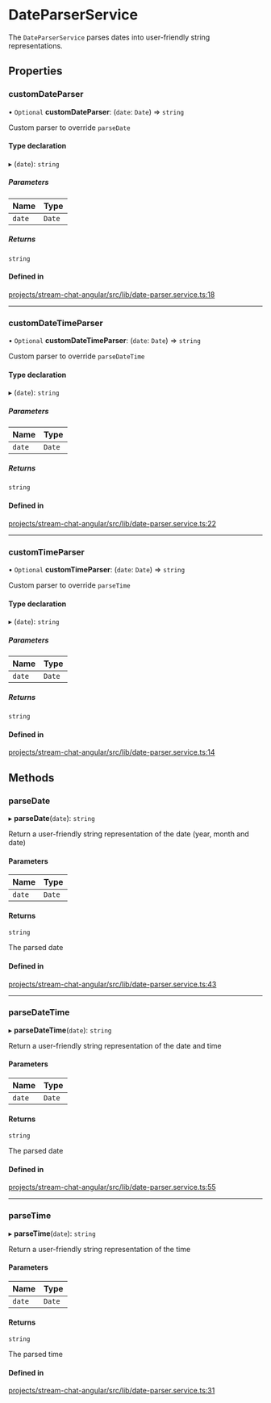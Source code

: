 # DateParserService

The `DateParserService` parses dates into user-friendly string representations.

## Properties

### customDateParser

• `Optional` **customDateParser**: (`date`: `Date`) => `string`

Custom parser to override `parseDate`

#### Type declaration

▸ (`date`): `string`

##### Parameters

| Name   | Type   |
| :----- | :----- |
| `date` | `Date` |

##### Returns

`string`

#### Defined in

[projects/stream-chat-angular/src/lib/date-parser.service.ts:18](https://github.com/GetStream/stream-chat-angular/blob/540ce0e4b9c0cd9fe86b510c531fb30f34f5bf84/projects/stream-chat-angular/src/lib/date-parser.service.ts#L18)

---

### customDateTimeParser

• `Optional` **customDateTimeParser**: (`date`: `Date`) => `string`

Custom parser to override `parseDateTime`

#### Type declaration

▸ (`date`): `string`

##### Parameters

| Name   | Type   |
| :----- | :----- |
| `date` | `Date` |

##### Returns

`string`

#### Defined in

[projects/stream-chat-angular/src/lib/date-parser.service.ts:22](https://github.com/GetStream/stream-chat-angular/blob/540ce0e4b9c0cd9fe86b510c531fb30f34f5bf84/projects/stream-chat-angular/src/lib/date-parser.service.ts#L22)

---

### customTimeParser

• `Optional` **customTimeParser**: (`date`: `Date`) => `string`

Custom parser to override `parseTime`

#### Type declaration

▸ (`date`): `string`

##### Parameters

| Name   | Type   |
| :----- | :----- |
| `date` | `Date` |

##### Returns

`string`

#### Defined in

[projects/stream-chat-angular/src/lib/date-parser.service.ts:14](https://github.com/GetStream/stream-chat-angular/blob/540ce0e4b9c0cd9fe86b510c531fb30f34f5bf84/projects/stream-chat-angular/src/lib/date-parser.service.ts#L14)

## Methods

### parseDate

▸ **parseDate**(`date`): `string`

Return a user-friendly string representation of the date (year, month and date)

#### Parameters

| Name   | Type   |
| :----- | :----- |
| `date` | `Date` |

#### Returns

`string`

The parsed date

#### Defined in

[projects/stream-chat-angular/src/lib/date-parser.service.ts:43](https://github.com/GetStream/stream-chat-angular/blob/540ce0e4b9c0cd9fe86b510c531fb30f34f5bf84/projects/stream-chat-angular/src/lib/date-parser.service.ts#L43)

---

### parseDateTime

▸ **parseDateTime**(`date`): `string`

Return a user-friendly string representation of the date and time

#### Parameters

| Name   | Type   |
| :----- | :----- |
| `date` | `Date` |

#### Returns

`string`

The parsed date

#### Defined in

[projects/stream-chat-angular/src/lib/date-parser.service.ts:55](https://github.com/GetStream/stream-chat-angular/blob/540ce0e4b9c0cd9fe86b510c531fb30f34f5bf84/projects/stream-chat-angular/src/lib/date-parser.service.ts#L55)

---

### parseTime

▸ **parseTime**(`date`): `string`

Return a user-friendly string representation of the time

#### Parameters

| Name   | Type   |
| :----- | :----- |
| `date` | `Date` |

#### Returns

`string`

The parsed time

#### Defined in

[projects/stream-chat-angular/src/lib/date-parser.service.ts:31](https://github.com/GetStream/stream-chat-angular/blob/540ce0e4b9c0cd9fe86b510c531fb30f34f5bf84/projects/stream-chat-angular/src/lib/date-parser.service.ts#L31)
